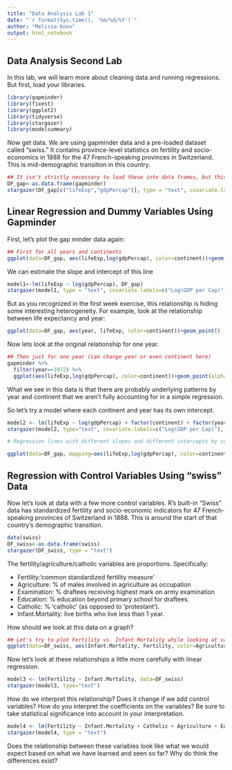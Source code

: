 ```yaml
---
title: "Data Analysis Lab 1"
date: "`r format(Sys.time(), '%m/%d/%Y')`"
author: "Melissa Knox"
output: html_notebook
---
```

## Data Analysis Second Lab

In this lab, we will learn more about cleaning data and running regressions. But first, load your libraries.

```r
library(gapminder)
library(fixest)
library(ggplot2)
library(tidyverse)
library(stargazer)
library(modelsummary)
```

Now get data. We are using gapminder data and a pre-loaded dataset called "swiss." It contains province-level statistics on fertility and socio-economics in 1888 for the 47 French-speaking provinces in Switzerland. This is mid-demographic transition in this country.

```r
## It isn't strictly necessary to load these into data frames, but this is good practice for working with external data and it will allow you to make nice tables with stargazer
DF_gap<-as.data.frame(gapminder)
stargazer(DF_gap[c("lifeExp","gdpPercap")], type = "text", covariate.labels=c("Life Expectancy","GDP per Capita"))
```



## Linear Regression and Dummy Variables Using Gapminder


First, let's plot the gap minder data again:

```r
## First for all years and continents
ggplot(data=DF_gap, aes(lifeExp,log(gdpPercap), color=continent))+geom_point(alpha = 0.3,  position = position_jitter())
```

We can estimate the slope and intercept of this line

```r
model1<-lm(lifeExp ~ log(gdpPercap), DF_gap)
stargazer(model1, type = "text", covariate.labels=c("Log(GDP per Cap)"), dep.var.labels   = "Life Expectancy") 
```

But as you recognized in the first week exercise, this relationship is hiding some interesting heterogeneity. For example, look at the relationship between life expectancy and year:

```r
ggplot(data=DF_gap, aes(year, lifeExp, color=continent))+geom_point()
```

Now lets look at the original relationship for one year.

```r
## Then just for one year (can change year or even continent here)
gapminder %>%
  filter(year==1972) %>%
  ggplot(aes(lifeExp,log(gdpPercap), color=continent))+geom_point(alpha = 0.3,  position = position_jitter())

```

What we see in this data is that there are probably underlying patterns by year and continent that we aren't fully accounting for in a simple regression.

So let's try a model where each continent and year has its own intercept.
```r
model2 <- lm(lifeExp ~ log(gdpPercap) + factor(continent) + factor(year), data=DF_gap)
stargazer(model2, type="text", covariate.labels=c("Log(GDP per Cap)"), dep.var.labels   = "Life Expectancy")
```


```r
# Regression lines with different slopes and different intercepts by continent only

ggplot(data=DF_gap, mapping=aes(lifeExp,log(gdpPercap), color=continent, SHAPE=continent))+geom_point(alpha=0.3,position = position_jitter())+geom_smooth(method=lm, fill=NA)

```


## Regression with Control Variables Using "swiss" Data

Now let's look at data with a few more control variables. R's built-in "Swiss" data has standardized fertility and socio-economic indicators for 47 French-speaking provinces of Switzerland in 1888. This is around the start of that country's demographic transition. 
```r
data(swiss)
DF_swiss<-as.data.frame(swiss)
stargazer(DF_swiss, type = "text")
```
The fertility/agriculture/catholic variables are proportions. Specifically:

* Fertility:‘common standardized fertility measure’
* Agriculture:	% of males involved in agriculture as occupation
* Examination:	% draftees receiving highest mark on army examination
* Education:	% education beyond primary school for draftees.
* Catholic:	% ‘catholic’ (as opposed to ‘protestant’).
* Infant.Mortality:	live births who live less than 1 year.


How should we look at this data on a graph?

```r
## Let's try to plot Fertility vs. Infant Mortality while looking at variation in different variables.
ggplot(data=DF_swiss, aes(Infant.Mortality, Fertility, color=Agriculture)) + geom_point()
```
Now let's look at these relationships a little more carefully with linear regression.
```r
model3 <- lm(Fertility ~ Infant.Mortality, data=DF_swiss)
stargazer(model3, type="text")
```

How do we interpret this relationship?  Does it change if we add control variables? How do you interpret the coefficients on the variables? Be sure to take statistical significance into account in your interpretation.

```r
model4 <- lm(Fertility ~ Infant.Mortality + Catholic + Agriculture + Education + Examination, data=DF_swiss)
stargazer(model4, type = "text")
```
Does the relationship between these variables look like what we would expect based on what we have learned and seen so far?  Why do think the differences exist?
